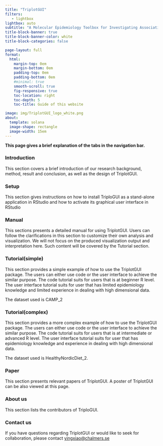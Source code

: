 ```yaml
---
title: "TriplotGUI"
filters:
   - lightbox
lightbox: auto
subtitle: "A Molecular Epidemiology Toolbox for Investigating Associations between Exposures, Omics and Outcomes."
title-block-banner: true
title-block-banner-color: white
title-block-categories: false

page-layout: full
format:
  html: 
    margin-top: 0em
    margin-bottom: 0em
    padding-top: 0em
    padding-bottom: 0em
    #minimal: true
    smooth-scroll: true
    fig-responsive: true
    toc-location: right
    toc-depth: 5
    toc-title: Guide of this website

image: img/TriplotGUI_logo_white.png
about: 
  template: solana
  image-shape: rectangle
  image-width: 15em
---
```


::: small-text
<strong>This page gives a brief explanation of the tabs in the navigation bar.</strong>
:::

### Introduction

This section covers a brief introduction of our research background, method, result and conclusion, as well as the design of TriplotGUI.

### Setup

This section gives instructions on how to install TriploGUI as a stand-alone application in RStudio and how to activate its graphical user interface in RStudio

### Manual

This sections presents a detailed manual for using TriplotGUI. Users can follow the clarifications in this section to customize their own analysis and visualization. We will not focus on the produced visualization output and interpretation here. Such content will be covered by the Tutorial section.

### Tutorial(simple)

This section provides a simple example of how to use the TriplotGUI package. The users can either use code or the user interface to achieve the similar purpose. The code tutorial suits for users that is at beginner R level. The user interface tutorial suits for user that has limited epidemiology knowledge and limited experience in dealing with high dimensional data.

The dataset used is CAMP_2

### Tutorial(complex)

This section provides a more complex example of how to use the TriplotGUI package. The users can either use code or the user interface to achieve the similar purpose. The code tutorial suits for users that is at intermediate or advanced R level. The user interface tutorial suits for user that has epidemiology knowledge and experience in dealing with high dimensional data.

The dataset used is HealthyNordicDiet_2.

<!-- ### Use Case -->

<!-- This section shows a smoother example of how to use the interface to perform data analysis and interpretation, omiting the detailed explanation in the tutorial. -->

<!-- The dataset used is ExposomeChallenge. -->

### Paper

This section presents relevant papers of TriplotGUI. A poster of TriplotGUI can be also viewed at this page.

### About us

This section lists the contributors of TriploGUI.

### Contact us

If you have questions regarding TriplotGUI or would like to seek for collaboration, please contact <a href="mailto:yingxiao@chalmers.se">yingxiao\@chalmers.se </a>
